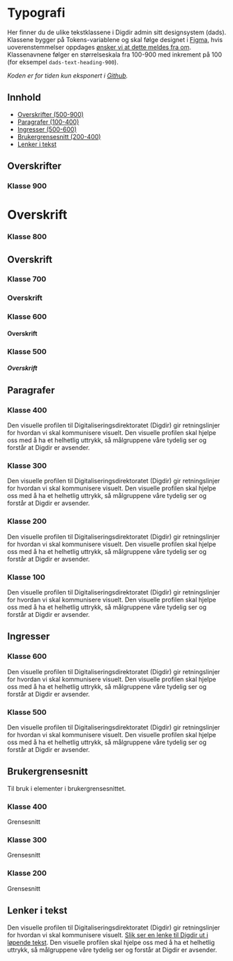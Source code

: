 
<Meta title="Admin/Typografi" />

# Typografi

Her finner du de ulike tekstklassene i Digdir admin sitt designsystem (dads).
Klassene bygger på Tokens-variablene og skal følge designet i [Figma](https://www.figma.com/file/eeznFkuH7UletQmhN174VR/DDS---Design-Tokens?node-id=15%3A98), hvis uoverenstemmelser oppdages [ønsker vi at dette meldes fra om](https://github.com/felleslosninger/tlp-design-admin/issues).
Klassenavnene følger en størrelseskala fra 100-900 med inkrement på 100 (for eksempel `dads-text-heading-900`).

_Koden er for tiden kun eksponert i [Github](https://github.com/felleslosninger/tlp-design-admin/tree/main/packages/css/)._

## Innhold

- [Overskrifter (500-900)](#overskrifter)
- [Paragrafer (100-400)](#paragrafer)
- [Ingresser (500-600)](#ingresser)
- [Brukergrensesnitt (200-400)](#brukergrensesnitt)
- [Lenker i tekst](#lenker-i-tekst)

## Overskrifter

### Klasse 900

<Preview isExpanded >
<h1 class="dads-text-heading-900">
  Overskrift
</h1>
</Preview>

### Klasse 800

<Preview isExpanded >
<h2 class="dads-text-heading-800">
  Overskrift
</h2>
</Preview>

### Klasse 700

<Preview isExpanded >
<h3 class="dads-text-heading-700">
  Overskrift
</h3>
</Preview>

### Klasse 600

<Preview isExpanded >
<h4 class="dads-text-heading-600">
  Overskrift
</h4>
</Preview>

### Klasse 500

<Preview isExpanded >
<h5 class="dads-text-heading-500">
  Overskrift
</h5>
</Preview>

## Paragrafer

### Klasse 400

<Preview isExpanded >
<p class="dads-text-body-400">
  Den visuelle profilen til Digitaliseringsdirektoratet (Digdir) gir retningslinjer for hvordan vi skal kommunisere visuelt. Den visuelle profilen skal hjelpe oss med å ha et helhetlig uttrykk, så målgruppene våre tydelig ser og forstår at Digdir er avsender.
</p>
</Preview>

### Klasse 300

<Preview isExpanded >
<p class="dads-text-body-300">
  Den visuelle profilen til Digitaliseringsdirektoratet (Digdir) gir retningslinjer for hvordan vi skal kommunisere visuelt. Den visuelle profilen skal hjelpe oss med å ha et helhetlig uttrykk, så målgruppene våre tydelig ser og forstår at Digdir er avsender.
</p>
</Preview>

### Klasse 200

<Preview isExpanded >
<p class="dads-text-body-200">
  Den visuelle profilen til Digitaliseringsdirektoratet (Digdir) gir retningslinjer for hvordan vi skal kommunisere visuelt. Den visuelle profilen skal hjelpe oss med å ha et helhetlig uttrykk, så målgruppene våre tydelig ser og forstår at Digdir er avsender.
</p>
</Preview>

### Klasse 100

<Preview isExpanded >
<p class="dads-text-body-100">
  Den visuelle profilen til Digitaliseringsdirektoratet (Digdir) gir retningslinjer for hvordan vi skal kommunisere visuelt. Den visuelle profilen skal hjelpe oss med å ha et helhetlig uttrykk, så målgruppene våre tydelig ser og forstår at Digdir er avsender.
</p>
</Preview>

## Ingresser

### Klasse 600

<Preview isExpanded >
<p class="dads-text-ingress-600">
  Den visuelle profilen til Digitaliseringsdirektoratet (Digdir) gir retningslinjer for hvordan vi skal kommunisere visuelt. Den visuelle profilen skal hjelpe oss med å ha et helhetlig uttrykk, så målgruppene våre tydelig ser og forstår at Digdir er avsender.
</p>
</Preview>

### Klasse 500 

<Preview isExpanded >
<p class="dads-text-ingress-500">
  Den visuelle profilen til Digitaliseringsdirektoratet (Digdir) gir retningslinjer for hvordan vi skal kommunisere visuelt. Den visuelle profilen skal hjelpe oss med å ha et helhetlig uttrykk, så målgruppene våre tydelig ser og forstår at Digdir er avsender.
</p>
</Preview>


## Brukergrensesnitt

Til bruk i elementer i brukergrensesnittet.

### Klasse 400

<Preview isExpanded >
<span class="dads-text-interface-400">
  Grensesnitt
</span>
</Preview>

### Klasse 300

<Preview isExpanded >
<span class="dads-text-interface-300">
  Grensesnitt
</span>
</Preview>

### Klasse 200

<Preview isExpanded >
<span class="dads-text-interface-200">
  Grensesnitt
</span>
</Preview>

## Lenker i tekst

<Preview isExpanded >
<p class="dads-text-body-400">
  Den visuelle profilen til Digitaliseringsdirektoratet (Digdir) gir retningslinjer for hvordan vi skal kommunisere visuelt. 
  <a class="dads-link" href="https://www.digdir.no/" target="_blank" rel="noreferrer noopener">Slik ser en lenke til Digdir ut i løpende tekst</a>. 
  Den visuelle profilen skal hjelpe oss med å ha et helhetlig uttrykk, så målgruppene våre tydelig ser og forstår at Digdir er avsender.
</p>
</Preview>